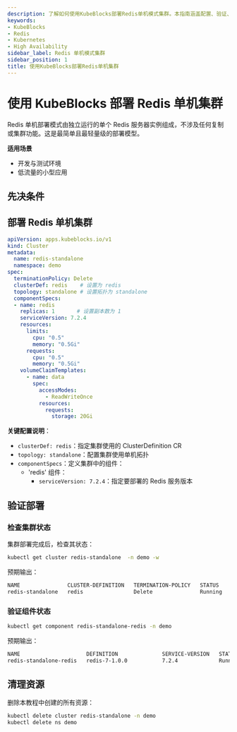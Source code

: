 ```yaml
---
description: 了解如何使用KubeBlocks部署Redis单机模式集群。本指南涵盖配置、验证、故障转移测试及超时设置等内容。
keywords:
- KubeBlocks
- Redis
- Kubernetes
- High Availability
sidebar_label: Redis 单机模式集群
sidebar_position: 1
title: 使用KubeBlocks部署Redis单机集群
---
```

# 使用 KubeBlocks 部署 Redis 单机集群

Redis 单机部署模式由独立运行的单个 Redis 服务器实例组成，不涉及任何复制或集群功能。这是最简单且最轻量级的部署模型。

**适用场景**
- 开发与测试环境
- 低流量的小型应用

## 先决条件


<Prerequisites />

## 部署 Redis 单机集群

```yaml
apiVersion: apps.kubeblocks.io/v1
kind: Cluster
metadata:
  name: redis-standalone
  namespace: demo
spec:
  terminationPolicy: Delete
  clusterDef: redis    # 设置为 redis
  topology: standalone # 设置拓扑为 standalone
  componentSpecs:
  - name: redis
    replicas: 1       # 设置副本数为 1
    serviceVersion: 7.2.4
    resources:
      limits:
        cpu: "0.5"
        memory: "0.5Gi"
      requests:
        cpu: "0.5"
        memory: "0.5Gi"
    volumeClaimTemplates:
      - name: data
        spec:
          accessModes:
            - ReadWriteOnce
          resources:
            requests:
              storage: 20Gi
```

**关键配置说明**：
- `clusterDef: redis`：指定集群使用的 ClusterDefinition CR
- `topology: standalone`：配置集群使用单机拓扑
- `componentSpecs`：定义集群中的组件：
  - 'redis' 组件：
    - `serviceVersion: 7.2.4`：指定要部署的 Redis 服务版本

## 验证部署

### 检查集群状态
集群部署完成后，检查其状态：
```bash
kubectl get cluster redis-standalone  -n demo -w
```
预期输出：
```bash
NAME               CLUSTER-DEFINITION   TERMINATION-POLICY   STATUS    AGE
redis-standalone   redis                Delete               Running   34s
```

### 验证组件状态
```bash
kubectl get component redis-standalone-redis -n demo
```
预期输出：
```bash
NAME                     DEFINITION              SERVICE-VERSION   STATUS    AGE
redis-standalone-redis   redis-7-1.0.0           7.2.4             Running   90s
```

## 清理资源
删除本教程中创建的所有资源：

```bash
kubectl delete cluster redis-standalone -n demo
kubectl delete ns demo
```